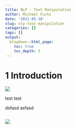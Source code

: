 ```yaml
---
title: NLP - Text Manipulation
author: Michael Fuchs
date: '2021-05-18'
slug: nlp-text-manipulation
categories: []
tags: []
output:
  blogdown::html_page:
    toc: true
    toc_depth: 5
---
```



# 1 Introduction

![](/post/2021-05-18-nlp-text-manipulation_files/p122s1.png)


test test 

dsfasd
asfasd









```r

```

![](/post/2021-05-18-nlp-text-manipulation_files/p122p.png)


























